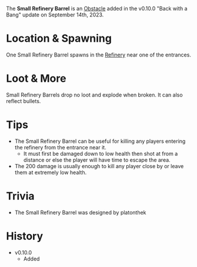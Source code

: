 The **Small Refinery Barrel** is an [Obstacle](/obstacles) added in the v0.10.0 "Back with a Bang" update on September 14th, 2023.

# Location & Spawning
One Small Refinery Barrel spawns in the [Refinery](/buildings/refinery) near one of the entrances.

# Loot & More
Small Refinery Barrels drop no loot and explode when broken. It can also reflect bullets.

# Tips
- The Small Refinery Barrel can be useful for killing any players entering the refinery from the entrance near it.
    - It must first be damaged down to low health then shot at from a distance or else the player will have time to escape the area.
- The 200 damage is usually enough to kill any player close by or leave them at extremely low health.

# Trivia
- The Small Refinery Barrel was designed by platonthek

# History
- v0.10.0
    - Added